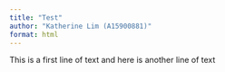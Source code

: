 ```yaml
---
title: "Test"
author: "Katherine Lim (A15900881)"
format: html
---
```


This is a first line of text and here
is another line of text